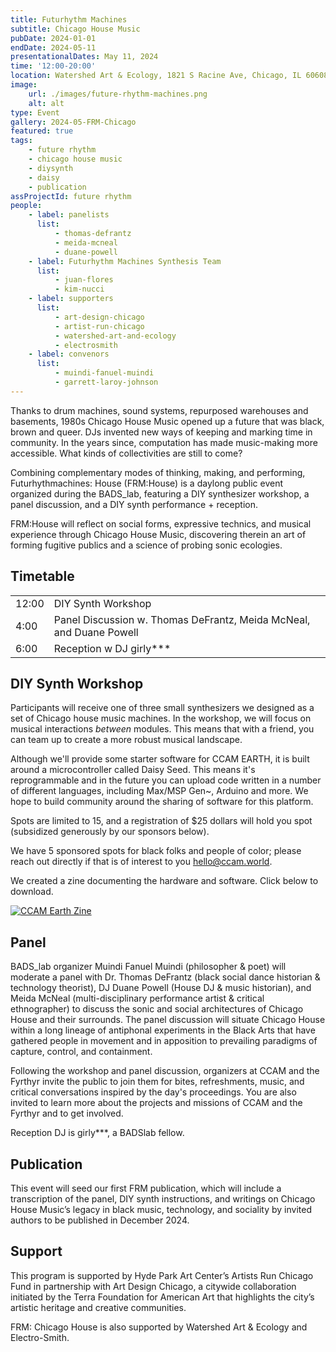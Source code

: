 ```yaml
---
title: Futurhythm Machines
subtitle: Chicago House Music
pubDate: 2024-01-01
endDate: 2024-05-11
presentationalDates: May 11, 2024
time: '12:00-20:00'
location: Watershed Art & Ecology, 1821 S Racine Ave, Chicago, IL 60608
image:
    url: ./images/future-rhythm-machines.png
    alt: alt
type: Event
gallery: 2024-05-FRM-Chicago
featured: true
tags:
    - future rhythm
    - chicago house music
    - diysynth
    - daisy
    - publication
assProjectId: future rhythm
people:
    - label: panelists
      list:
          - thomas-defrantz
          - meida-mcneal
          - duane-powell
    - label: Futurhythm Machines Synthesis Team
      list:
          - juan-flores
          - kim-nucci
    - label: supporters
      list:
          - art-design-chicago
          - artist-run-chicago
          - watershed-art-and-ecology
          - electrosmith
    - label: convenors
      list:
          - muindi-fanuel-muindi
          - garrett-laroy-johnson
---
```



Thanks to drum machines, sound systems, repurposed warehouses and basements, 1980s Chicago House Music opened up a future that was black, brown and queer. DJs invented new ways of keeping and marking time in community. In the years since, computation has made music-making more accessible. What kinds of collectivities are still to come?

Combining complementary modes of thinking, making, and performing, Futurhythmachines: House (FRM:House) is a daylong public event organized during the BADS_lab, featuring a DIY synthesizer workshop, a panel discussion, and a DIY synth performance + reception.

FRM:House will reflect on social forms, expressive technics, and musical experience through Chicago House Music, discovering therein an art of forming fugitive publics and a science of probing sonic ecologies.

## Timetable

|       |                                                                     |
| ----- | ------------------------------------------------------------------- |
| 12:00 | DIY Synth Workshop                                                  |
| 4:00  | Panel Discussion w. Thomas DeFrantz, Meida McNeal, and Duane Powell |
| 6:00  | Reception w DJ girly\*\*\*                                          |

## DIY Synth Workshop

Participants will receive one of three small synthesizers we designed as a set of Chicago house music machines. In the workshop, we will focus on musical interactions _between_ modules. This means that with a friend, you can team up to create a more robust musical landscape.

Although we'll provide some starter software for CCAM EARTH, it is built around a microcontroller called Daisy Seed. This means it's reprogrammable and in the future you can upload code written in a number of different languages, including Max/MSP Gen~, Arduino and more. We hope to build community around the sharing of software for this platform.

Spots are limited to 15, and a registration of $25 dollars will hold you spot (subsidized generously by our sponsors below).

<LinkButton text="Register Here" url="https://ko-fi.com/s/bda17c5c40" />

We have 5 sponsored spots for black folks and people of color; please reach out directly if that is of interest to you [hello@ccam.world](mailto:hello@ccam.world?subject=FRMChicagoHouse).

<YouTube id="https://www.youtube.com/watch?v=9Ru7y606L2Q" />

We created a zine documenting the hardware and software. Click below to download.

[![CCAM Earth Zine](./images/frm2.jpg)](/assets/pdf/2024-05-10-CCAM-EARTH-ZINE.pdf)

## Panel

BADS_lab organizer Muindi Fanuel Muindi (philosopher & poet) will moderate a panel with Dr. Thomas DeFrantz (black social dance historian & technology theorist), DJ Duane Powell (House DJ & music historian), and Meida McNeal (multi-disciplinary performance artist & critical ethnographer) to discuss the sonic and social architectures of Chicago House and their surrounds. The panel discussion will situate Chicago House within a long lineage of antiphonal experiments in the Black Arts that have gathered people in movement and in apposition to prevailing paradigms of capture, control, and containment.

Following the workshop and panel discussion, organizers at CCAM and the Fyrthyr invite the public to join them for bites, refreshments, music, and critical conversations inspired by the day's proceedings. You are also invited to learn more about the projects and missions of CCAM and the Fyrthyr and to get involved.

Reception DJ is girly\*\*\*, a BADSlab fellow.

## Publication

This event will seed our first FRM publication, which will include a transcription of the panel, DIY synth instructions, and writings on Chicago House Music’s legacy in black music, technology, and sociality by invited authors to be published in December 2024.

## Support

This program is supported by Hyde Park Art Center’s Artists Run Chicago Fund in partnership with Art Design Chicago, a citywide collaboration initiated by the Terra Foundation for American Art that highlights the city’s artistic heritage and creative communities.

FRM: Chicago House is also supported by Watershed Art & Ecology and Electro-Smith.
